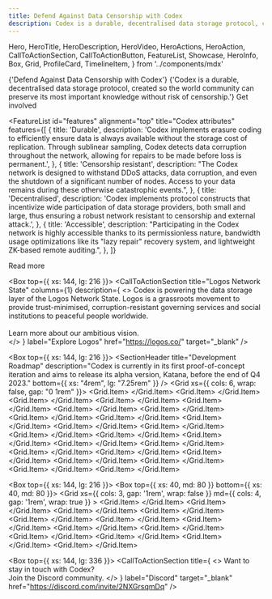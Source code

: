 ```yaml
---
title: Defend Against Data Censorship with Codex
description: Codex is a durable, decentralised data storage protocol, created so the world community can preserve its most important knowledge without risk of censorship.
---
```


  Hero,
  HeroTitle,
  HeroDescription,
  HeroVideo,
  HeroActions,
  HeroAction,
  CallToActionSection,
  CallToActionButton,
  FeatureList,
  Showcase,
  HeroInfo,
  Box,
  Grid,
  ProfileCard,
  TimelineItem,
} from '../components/mdx'

<Hero size="large">
  <HeroInfo>
    <HeroTitle>
      {'Defend Against Data Censorship with Codex'}
    </HeroTitle>
    <HeroDescription>
      {'Codex is a durable, decentralised data storage protocol, created so the world community can preserve its most important knowledge without risk of censorship.'} 
    </HeroDescription>
    <HeroActions>
      <HeroAction href="https://discord.gg/2NXGrsqmDq" target="_blank">
        Get involved
      </HeroAction>
    </HeroActions>
  </HeroInfo>
  <HeroVideo
    placeholderSrc="/hero/atlas02-1080x1080-placeholder.png"
    mobile={{ height: "100%", minHeight: "80vh" }}
  >
    <source src="/hero/atlas02-2048x2048-24fps-1M.mov" type='video/mp4; codecs="hvc1"' />
    <source src="/hero/atlas02-2048x2048-24fps-1M.webm" type="video/webm" />  
  </HeroVideo>
</Hero>

<FeatureList
  id="features"
  alignment="top"
  title="Codex attributes"
  features={[
    {
      title: 'Durable',
      description:
        'Codex implements erasure coding to efficiently ensure data is always available without the storage cost of replication. Through sublinear sampling, Codex detects data corruption throughout the network, allowing for repairs to be made before loss is permanent.',
    },
    {
      title: 'Censorship resistant',
      description:
        "The Codex network is designed to withstand DDoS attacks, data corruption, and even the shutdown of a significant number of nodes. Access to your data remains during these otherwise catastrophic events.",
    },
    {
      title: 'Decentralised',
      description:
        'Codex implements protocol constructs that incentivize wide participation of data storage providers, both small and large, thus ensuring a robust network resistant to censorship and external attack.',
    },
    {
      title: 'Accessible',
      description:
        "Participating in the Codex network is highly accessible thanks to its permissionless nature, bandwidth usage optimizations like its \"lazy repair\" recovery system, and lightweight ZK-based remote auditing.",
    },
  ]}
>
  <CallToActionButton variant="outlined" href="/about">
    Read more
  </CallToActionButton>
</FeatureList>

<Box top={{ xs: 144, lg: 216 }}>
  <CallToActionSection
    title="Logos Network State"
    columns={1}
    description={
      <>
        Codex is powering the data storage layer of the Logos Network State. Logos is a grassroots movement to provide trust-minimised, corruption-resistant governing services and social institutions to peaceful people worldwide.
        <br/>
        <br/>
        Learn more about our ambitious vision.  
      </>
    }
    label="Explore Logos"
    href="https://logos.co/"
    target="_blank"
  />
</Box>

<Box top={{ xs: 144, lg: 216 }}>
  <SectionHeader
    title="Development Roadmap"
    description="Codex is currently in its first proof-of-concept iteration and aims to release its alpha version, Katana, before the end of Q4 2023."
    bottom={{ xs: "4rem", lg: "7.25rem" }}
  />
  <Grid xs={{ cols: 6, wrap: false, gap: "0 1rem" }}>
    <Grid.Item>
      <TimelineItem
        index={0}
        period="2021"
        borderStyle="solid"
        description="Codex project begins"
      />
    </Grid.Item>
    <Grid.Item>
      <TimelineItem
        index={1}
        period="2021"
        borderStyle="solid"
        description="Work on first Client prototype built from Bitswap, IPFS and Nitro"
      />
    </Grid.Item>
    <Grid.Item>
      <TimelineItem
        index={2}
        period="2021"
        borderStyle="solid"
        description="Begin primitive Marketplace v1.0 interactions for pricing block exchanging"
      />
    </Grid.Item>
    <Grid.Item>
      <TimelineItem
        index={3}
        period="2021"
        borderStyle="solid"
        description="Research begins for remote verification and erasure coding methods"
      />
    </Grid.Item>
    <Grid.Item>
      <TimelineItem
        index={4}
        period="2021"
        borderStyle="solid"
        description="Research of Marketplace mechanics in other decentralized storage protocols"
      />
    </Grid.Item>
    <Grid.Item>
      <TimelineItem
        index={5}
        period="2021"
        borderStyle="solid"
        description="PoR and erasure coding modeling and prototyping"
      />
    </Grid.Item>
    <Grid.Item>
      <TimelineItem
        index={6}
        period="2022"
        borderStyle="solid"
        description=" Implementation of PoR and erasure coding into Codex client"
      />
    </Grid.Item>
    <Grid.Item>
      <TimelineItem
        index={7}
        period="2022"
        borderStyle="solid"
        description=" Added first implementation of DHT and discovery v5 methods"
      />
    </Grid.Item>
    <Grid.Item>
      <TimelineItem
        index={8}
        period="2022"
        borderStyle="solid"
        description="REST APIs added to Marketplace for Sales Availability"
      />
    </Grid.Item>
    <Grid.Item>
      <TimelineItem
        index={9}
        period="2022"
        borderStyle="solid"
        description="Demo of first proof of concept Codex client: PoC-1 (Dagger)"
      />
    </Grid.Item>
    <Grid.Item>
      <TimelineItem
        index={10}
        period="2022"
        borderStyle="solid"
        description="Marketplace v2.0 redesign"
      />
    </Grid.Item>
    <Grid.Item>
      <TimelineItem
        index={11}
        period="2022"
        borderStyle="solid"
        description="Research into zkSNARK-based methods of proof aggregation to replace PoR"
      />
    </Grid.Item>
    <Grid.Item>
      <TimelineItem
        index={12}
        period="2022"
        borderStyle="solid"
        description="Marketplace v2.0 redesign"
      />
    </Grid.Item>
    <Grid.Item>
      <TimelineItem
        index={13}
        period="2023"
        borderStyle="solid"
        description="Demo of Codex client PoC-2 (Scimitar)"
      />
    </Grid.Item>
    <Grid.Item>
      <TimelineItem
        index={14}
        period="2023"
        borderStyle="solid"
        description="Research into L2s, systems testing and integration of Marketplace into Client"
      />
    </Grid.Item>
    <Grid.Item>
      <TimelineItem
        index={15}
        period="2023"
        borderStyle="solid"
        description="Demo of third proof of concept Codex client PoC-3 (Longsword): fast erasure coding, Marketplace, ZK remote auditing"
      />
    </Grid.Item>
    <Grid.Item>
      <TimelineItem
        index={16}
        period="2023"
        borderStyle="solid"
        description="Codex MVP Version 1.0 (Katana): fast erasure coding, Marketplace, ZK remote auditing, repair"
      />
    </Grid.Item>
    <Grid.Item>
      <TimelineItem
        index={17}
        period="2024"
        borderStyle="solid"
        description="Develop Codex L2 aggregator node architecture"
      />
    </Grid.Item>
    <Grid.Item>
      <TimelineItem
        index={18}
        period="2024"
        borderStyle="solid"
        description="Research into payment channels and bandwidth incentives"
      />
    </Grid.Item>
    <Grid.Item>
      <TimelineItem
        index={19}
        period="2024"
        borderStyle="solid"
        description="Implementation of incentives: payment channels, bandwidth incentives"
      />
    </Grid.Item>
    <Grid.Item>
      <TimelineItem
        index={20}
        period="2024"
        borderStyle="solid"
        description="Enable repair using remote auditing scheme and incentive mechanisms"
      />
    </Grid.Item>
    <Grid.Item>
      <TimelineItem index={21} period="2025" description="Codex Version 2.0 (Wakizashi)" />
    </Grid.Item>
    <Grid.Item>
      <TimelineItem index={22} period="2025" description="Public mainnet launch" />
    </Grid.Item>
    <Grid.Item>
      <TimelineItem
        index={23}
        period="2025"
        description="Multi-client implementations in Rusn and Go"
        borderStyle="none"
      />
    </Grid.Item>
  </Grid>
</Box>

<Box top={{ xs: 144, lg: 216 }}>
  <CallToActionSection
    title="Team"
    columns={1}
  />
  <Box top={{ xs: 40, md: 80 }} bottom={{ xs: 40, md: 80 }}>
    <Grid
      xs={{ cols: 3, gap: '1rem', wrap: false }}
      md={{ cols: 4, gap: '1rem', wrap: true }}
    >
			<Grid.Item>
				<ProfileCard
        	name='Dmitriy'
        	imgSrc='/team/dmitriy.jpg'
        	githubUsername='Dmitriy'
        	githubLink='https://github.com/dryajov'
        	discordUsername='dryajov'
        	discordLink='https://discord.gg/gwRFyTySeD'
      	/>
      </Grid.Item>
      <Grid.Item>
      	<ProfileCard
        	name='Slava'
        	imgSrc='/team/slava.jpeg'
        	githubUsername='veaceslavdoina'
        	githubLink='https://github.com/veaceslavdoina'
        	discordUsername='veaceslavdoina'
        	discordLink='https://discord.gg/gwRFyTySeD'
      	/>
      </Grid.Item>
      <Grid.Item>
      	<ProfileCard
        	name='Ben'
        	imgSrc='/team/ben.png'
          githubUsername='benbierens'
        	githubLink='https://github.com/benbierens'
        	discordUsername='thatben'
        	discordLink='https://discord.gg/gwRFyTySeD'
      	/>
      </Grid.Item>
      <Grid.Item>
      	<ProfileCard
        	name='Jaremy'
        	imgSrc='/team/jaremy.png'
          githubUsername='elcritch'
        	githubLink='https://github.com/elcritch'
        	discordUsername='thatben'
        	discordLink='https://discord.gg/gwRFyTySeD'
      	/>
      </Grid.Item>
      <Grid.Item>
      	<ProfileCard
        	name='Tomasz'
        	imgSrc='/team/tomasz.jpeg'
        	githubUsername='tbekas'
        	githubLink='https://github.com/tbekas'
        	discordUsername='tbekas'
        	discordLink='https://discord.gg/gwRFyTySeD'
      	/>
      </Grid.Item>
      <Grid.Item>
      	<ProfileCard
        	name='Mark'
        	imgSrc='/team/mark.jpeg'
        	githubUsername='markspanbroek'
        	githubLink='https://github.com/markspanbroek'
        	discordUsername='mark_me'
        	discordLink='https://discord.gg/gwRFyTySeD'
      	/>
      </Grid.Item>
      <Grid.Item>
      	<ProfileCard
        	name='Eric'
        	imgSrc='/team/eric.gif'
        	githubUsername='emizzle'
        	githubLink='https://github.com/emizzle'
        	discordUsername='egonatura'
        	discordLink='https://discord.gg/gwRFyTySeD'
      	/>
      </Grid.Item>
      <Grid.Item>
      	<ProfileCard
        	name='Adam'
        	imgSrc='/team/adam.jpeg'
        	githubUsername='AuHau'
        	githubLink='https://github.com/auhau'
        	discordUsername='auhau'
        	discordLink='https://discord.gg/gwRFyTySeD'
      	/>
      </Grid.Item>
      <Grid.Item>
      	<ProfileCard
        	name='Csaba'
        	imgSrc='/team/csaba.jpg'
        	githubUsername='cskiraly'
        	githubLink='https://github.com/cskiraly'
        	discordUsername='cskiraly'
        	discordLink='https://discord.gg/gwRFyTySeD'
      	/>
      </Grid.Item>
      <Grid.Item>
      	<ProfileCard
        	name='Leo'
        	imgSrc='/team/leo.jpeg'
        	githubUsername='leobago'
        	githubLink='https://github.com/leobago'
        	discordUsername='leobago'
        	discordLink='https://discord.gg/gwRFyTySeD'
      	/>
      </Grid.Item>
      <Grid.Item>
      	<ProfileCard
        	name='Balazs'
        	imgSrc='/team/balazs.png'
        	githubUsername='Balazs'
        	githubLink='https://github.com/bkomuves'
      	/>
      </Grid.Item>
      <Grid.Item>
      	<ProfileCard
        	name='Jessie'
        	imgSrc='/team/jessie.jpg'
        	githubUsername='JessieBroke'
        	githubLink='https://github.com/jessiebroke'
        	discordUsername='JessieBroke'
        	discordLink='https://discord.gg/gwRFyTySeD'
      	/>
      </Grid.Item>
      <Grid.Item>
      	<ProfileCard
        	name='Giuliano'
        	imgSrc='/team/giuliano.jpeg'
        	githubUsername='gmega'
        	githubLink='https://github.com/gmega'
        	discordUsername='giuliano.mega'
        	discordLink='https://discord.gg/gwRFyTySeD'
      	/>
      </Grid.Item> 
    </Grid>
  </Box>
</Box>
 
<Box top={{ xs: 144, lg: 336 }}>
  <CallToActionSection
    title={
      <>
        Want to stay in touch with Codex? <br/> 
        Join the Discord community.
      </>
    }
    label="Discord"
    target="_blank"
    href="https://discord.com/invite/2NXGrsqmDq"
  />
</Box>

